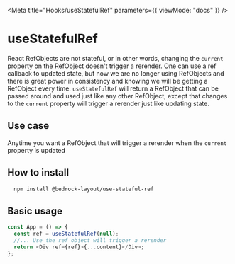 
<Meta title="Hooks/useStatefulRef" parameters={{ viewMode: "docs" }} />

# useStatefulRef

React RefObjects are not stateful, or in other words, changing the `current` property on the RefObject doesn't trigger a rerender.
One can use a ref callback to updated state, but now we are no longer using RefObjects and there is great power in consistency and knowing we will be getting a
RefObject every time. `useStatefulRef` will return a RefObject that can be passed around and used just like any other RefObject, except that changes to the `current`
property will trigger a rerender just like updating state.

## Use case

Anytime you want a RefObject that will trigger a rerender when the `current` property is updated

## How to install

```bash
  npm install @bedrock-layout/use-stateful-ref
```

## Basic usage

```javascript
const App = () => {
  const ref = useStatefulRef(null);
  //... Use the ref object will trigger a rerender
  return <Div ref={ref}>{...content}</Div>;
};
```
